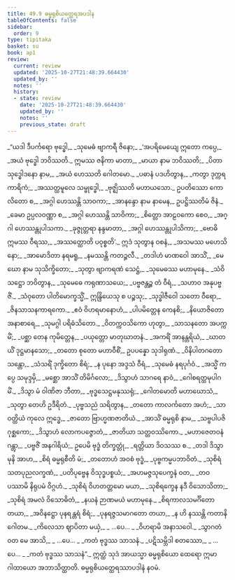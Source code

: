 ```yaml
---
title: 49.9 ဓမ္မရုစိယတ္ထေရအပဒါန
tableOfContents: false
sidebar:
  order: 9
type: tipitaka
basket: su
book: ap1
review:
  current: review
  updated: '2025-10-27T21:48:39.664430'
  updated_by: ''
  notes: ''
  history:
  - state: review
    date: '2025-10-27T21:48:39.664430'
    updated_by: ''
    notes: ''
    previous_state: draft
---
```



<ReviewStatus review={frontmatter.review} showDetails={true} />

<HypothesisAnnotation frontmatter={frontmatter} />

<DynamicBreadcrumb />

<Division number="164" book="ap1" e="ch" v="20" p="442">

<Paragraph number="6365" type="verses" book="ap1">
_“ယဒါ ဒီပင်္ကရော ဗုဒ္ဓေါ,_  
_သုမေဓံ ဗျာကရီ ဇိနော;_  
_‘အပရိမေယျေ ဣတော ကပ္ပေ,_  
_အယံ ဗုဒ္ဓေါ ဘဝိဿတိ._  

</Paragraph>

</Division>
<Division number="165" book="ap1" e="ch" v="20" p="442">

<Paragraph number="6366" type="verses" book="ap1">
ဣမဿ ဇနိကာ မာတာ,_  
_မာယာ နာမ ဘဝိဿတိ;_  
_ပိတာ သုဒ္ဓေါဒနော နာမ,_  
_အယံ ဟေဿတိ ဂေါတမော._  

</Paragraph>

</Division>
<Division number="166" book="ap1" e="ch" v="20" p="442">

<Paragraph number="6367" type="verses" book="ap1">
_ပဓာနံ ပဒဟိတွာန,_  
_ကတွာ ဒုက္ကရကာရိကံ;_  
_အဿတ္ထမူလေ သမ္ဗုဒ္ဓေါ,_  
_ဗုဇ္ဈိဿတိ မဟာယသော._  

</Paragraph>

</Division>
<Division number="167" book="ap1" e="ch" v="20" p="443">

<Paragraph number="6368" book="ap1">
ဥပတိဿော ကောလိတော စ,_  
_အဂ္ဂါ ဟေဿန္တိ သာဝကာ;_  
_အာနန္ဒော နာမ နာမေန,_  
ဥပဋ္ဌိဿတိမံ ဇိနံ._  

</Paragraph>

</Division>
<Division number="168" book="ap1" e="ch" v="20" p="443">

<Paragraph number="6369" type="verses" book="ap1">
_ခေမာ ဥပ္ပလဝဏ္ဏာ စ,_  
_အဂ္ဂါ ဟေဿန္တိ သာဝိကာ;_  
_စိတ္တော အာဠဝကော စေဝ,_  
_အဂ္ဂါ ဟေဿန္တုပါသကာ._  

</Paragraph>

</Division>
<Division number="169" book="ap1" e="ch" v="20" p="443">

<Paragraph number="6370" type="verses" book="ap1">
_ခုဇ္ဇုတ္တရာ နန္ဒမာတာ,_  
_အဂ္ဂါ ဟေဿန္တုပါသိကာ;_  
_ဗောဓိ ဣမဿ ဝီရဿ,_  
_အဿတ္ထောတိ ပဝုစ္စတိ’._  

</Paragraph>

</Division>
<Division number="170" book="ap1" e="ch" v="20" p="443">

<Paragraph number="6371" type="verses" book="ap1">
ဣဒံ သုတွာန ဝစနံ,_  
_အသမဿ မဟေသိနော;_  
_အာမောဒိတာ နရမရူ,_  
_နမဿန္တိ ကတဉ္ဇလီ._  

</Paragraph>

</Division>
<Division number="171" book="ap1" e="ch" v="20" p="443">

<Paragraph number="6372" type="verses" book="ap1">
_တဒါဟံ မာဏဝေါ အာသိံ,_  
_မေဃော နာမ သုသိက္ခိတော;_  
_သုတွာ ဗျာကရဏံ သေဋ္ဌံ,_  
_သုမေဓဿ မဟာမုနေ._  

</Paragraph>

</Division>
<Division number="172" book="ap1" e="ch" v="20" p="443">

<Paragraph number="6373" type="verses" book="ap1">
_သံဝိသဋ္ဌော ဘဝိတွာန,_  
_သုမေဓေ ကရုဏာသယေ;_  
_ပဗ္ဗဇန္တဉ္စ တံ ဝီရံ,_  
_သဟာဝ အနုပဗ္ဗဇိံ._  

</Paragraph>

</Division>
<Division number="173" book="ap1" e="ch" v="20" p="443">

<Paragraph number="6374" type="verses" book="ap1">
_သံဝုတော ပါတိမောက္ခသ္မိံ,_  
ဣန္ဒြိယေသု စ ပဉ္စသု;_  
_သုဒ္ဓါဇီဝေါ သတော ဝီရော,_  
_ဇိနသာသနကာရကော._  

</Paragraph>

</Division>
<Division number="174" book="ap1" e="ch" v="20" p="443">

<Paragraph number="6375" type="verses" book="ap1">
_ဧဝံ ဝိဟရမာနောဟံ,_  
_ပါပမိတ္တေန ကေနစိ;_  
_နိယောဇိတော အနာစာရေ,_  
_သုမဂ္ဂါ ပရိဓံသိတော._  

</Paragraph>

</Division>
<Division number="175" book="ap1" e="ch" v="20" p="443">

<Paragraph number="6376" type="verses" book="ap1">
_ဝိတက္ကဝသိကော ဟုတွာ,_  
_သာသနတော အပက္ကမိံ;_  
_ပစ္ဆာ တေန ကုမိတ္တေန,_  
_ပယုတ္တော မာတုဃာတနံ._  

</Paragraph>

</Division>
<Division number="176" book="ap1" e="ch" v="20" p="443">

<Paragraph number="6377" type="verses" book="ap1">
_အကရိံ အာနန္တရိယံ,_  
_ဃာတယိံ ဒုဋ္ဌမာနသော;_  
_တတော စုတော မဟာဝီစိံ,_  
ဥပပန္နော သုဒါရုဏံ._  

</Paragraph>

</Division>
<Division number="177" book="ap1" e="ch" v="20" p="443">

<Paragraph number="6378" type="verses" book="ap1">
_ဝိနိပါတဂတော သန္တော,_  
_သံသရိံ ဒုက္ခိတော စိရံ;_  
_န ပုနော အဒ္ဒသံ ဝီရံ,_  
_သုမေဓံ နရပုင်္ဂဝံ._  

</Paragraph>

</Division>
<Division number="178" book="ap1" e="ch" v="20" p="444">

<Paragraph number="6379" type="verses" book="ap1">
_အသ္မိံ ကပ္ပေ သမုဒ္ဒမှိ,_  
_မစ္ဆော အာသိံ တိမိင်္ဂလော;_  
_ဒိသွာဟံ သာဂရေ နာဝံ,_  
_ဂေါစရတ္ထမုပါဂမိံ._  

</Paragraph>

</Division>
<Division number="179" book="ap1" e="ch" v="20" p="444">

<Paragraph number="6380" type="verses" book="ap1">
_ဒိသွာ မံ ဝါဏိဇာ ဘီတာ,_  
_ဗုဒ္ဓသေဋ္ဌမနုဿရုံ;_  
_ဂေါတမောတိ မဟာဃောသံ,_  
_သုတွာ တေဟိ ဥဒီရိတံ._  

</Paragraph>

</Division>
<Division number="180" book="ap1" e="ch" v="20" p="444">

<Paragraph number="6381" type="verses" book="ap1">
_ပုဗ္ဗသညံ သရိတွာန,_  
_တတော ကာလင်္ကတော အဟံ;_  
_သာဝတ္ထိယံ ကုလေ ဣဒ္ဓေ,_  
_ဇာတော ဗြာဟ္မဏဇာတိယံ._  

</Paragraph>

</Division>
<Division number="181" book="ap1" e="ch" v="20" p="444">

<Paragraph number="6382" type="verses" book="ap1">
_အာသိံ ဓမ္မရုစိ နာမ,_  
_သဗ္ဗပါပဇိဂုစ္ဆကော;_  
_ဒိသွာဟံ လောကပဇ္ဇောတံ,_  
_ဇာတိယာ သတ္တဝဿိကော._  

</Paragraph>

</Division>
<Division number="182" book="ap1" e="ch" v="20" p="444">

<Paragraph number="6383" type="verses" book="ap1">
_မဟာဇေတဝနံ ဂန္တွာ,_  
_ပဗ္ဗဇိံ အနဂါရိယံ;_  
ဥပေမိ ဗုဒ္ဓံ တိက္ခတ္တုံ,_  
_ရတ္တိယာ ဒိဝသဿ စ._  

</Paragraph>

</Division>
<Division number="183" book="ap1" e="ch" v="20" p="444">

<Paragraph number="6384" type="verses" book="ap1">
_တဒါ ဒိသွာ မုနိ အာဟ,_  
_စိရံ ဓမ္မရုစီတိ မံ;_  
_တတောဟံ အဝစံ ဗုဒ္ဓံ,_  
_ပုဗ္ဗကမ္မပဘာဝိတံ._  

</Paragraph>

</Division>
<Division number="184" book="ap1" e="ch" v="20" p="444">

<Paragraph number="6385" type="verses" book="ap1">
_သုစိရံ သတပုညလက္ခဏံ,_  
_ပတိပုဗ္ဗေန ဝိသုဒ္ဓပစ္စယံ;_  
_အဟမဇ္ဇသုပေက္ခနံ ဝတ,_  
_တဝ ပဿာမိ နိရုပမံ ဝိဂ္ဂဟံ._  

</Paragraph>

</Division>
<Division number="185" book="ap1" e="ch" v="20" p="444">

<Paragraph number="6386" type="verses" book="ap1">
_သုစိရံ ဝိဟတတ္တမော မယာ,_  
_သုစိရက္ခေန နဒီ ဝိသောသိတာ;_  
_သုစိရံ အမလံ ဝိသောဓိတံ,_  
_နယနံ ဉာဏမယံ မဟာမုနေ._  

</Paragraph>

</Division>
<Division number="186" book="ap1" e="ch" v="20" p="444">

<Paragraph number="6387" type="verses" book="ap1">
_စိရကာလသမင်္ဂိတော တယာ,_  
_အဝိနဋ္ဌော ပုနရန္တရံ စိရံ;_  
_ပုနရဇ္ဇသမာဂတော တယာ,_  
_န ဟိ နဿန္တိ ကတာနိ ဂေါတမ._  

</Paragraph>

</Division>
<Division number="187" book="ap1" e="ch" v="20" p="444">

<Paragraph number="6388" type="verses" book="ap1">
_ကိလေသာ ဈာပိတာ မယှံ,_  
_ …ပေ… _  
_ဝိဟရာမိ အနာသဝေါ._  

</Paragraph>

</Division>
<Division number="188" book="ap1" e="ch" v="20" p="444">

<Paragraph number="6389" type="verses" book="ap1">
_သွာဂတံ ဝတ မေ အာသိ,_  
_ …ပေ… _  
_ကတံ ဗုဒ္ဓဿ သာသနံ._  

</Paragraph>

</Division>
<Division number="189" book="ap1" e="ch" v="20" p="444">

<Paragraph number="6390" type="verses" book="ap1">
_ပဋိသမ္ဘိဒါ စတဿော,_  
_ …ပေ… _  
_ကတံ ဗုဒ္ဓဿ သာသနံ”._  

</Paragraph>

<Paragraph number="6391" book="ap1">
ဣတ္ထံ သုဒံ အာယသ္မာ ဓမ္မရုစိယော ထေရော ဣမာ ဂါထာယော အဘာသိတ္ထာတိ.

</Paragraph>
</Division>

<Paragraph number="6392" type="center" book="ap1">
ဓမ္မရုစိယတ္ထေရဿာပဒါနံ နဝမံ.
</Paragraph>